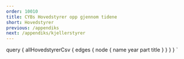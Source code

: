 ```yaml
---
order: 10010
title: CYBs Hovedstyrer opp gjennom tidene
short: Hovedstyrer
previous: /appendiks
next: /appendiks/kjellerstyrer
---
```



<Boards data={props.data.allHovedstyrerCsv} />

  query {
    allHovedstyrerCsv {
      edges {
        node {
          name
          year
          part
          title
        }
      }
    }
  }
`
